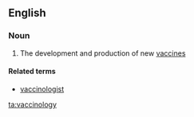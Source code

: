 ==English==

===Noun===
{{en-noun|-}}

# The development and production of new [[vaccine]]s

====Related terms====
* [[vaccinologist]]

[[ta:vaccinology]]
